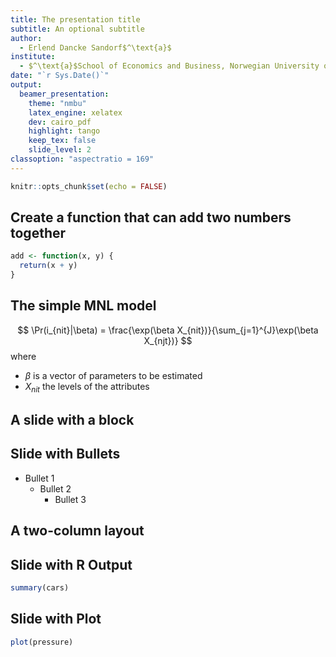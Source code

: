 ```yaml
---
title: The presentation title
subtitle: An optional subtitle
author: 
  - Erlend Dancke Sandorf$^\text{a}$
institute: 
  - $^\text{a}$School of Economics and Business, Norwegian University of Life Sciences
date: "`r Sys.Date()`"
output:
  beamer_presentation:
    theme: "nmbu"
    latex_engine: xelatex
    dev: cairo_pdf
    highlight: tango
    keep_tex: false
    slide_level: 2
classoption: "aspectratio = 169"
---
```

  
```r
knitr::opts_chunk$set(echo = FALSE)
```

##
\titlepage

## Create a function that can add two numbers together

```r
add <- function(x, y) {
  return(x + y)
}
```

## The simple MNL model
$$
  \Pr(i_{nit}|\beta) = \frac{\exp(\beta X_{nit})}{\sum_{j=1}^{J}\exp(\beta X_{njt})}
$$
where

- $\beta$ is a vector of parameters to be estimated
- $X_{nit}$ the levels of the attributes

## A slide with a block
\begin{block}{A standard block}
 Lorem ipsum dolor sit amet, consectetur adipiscing elit, sed do eiusmod tempor incididunt ut labore et dolore magna aliqua. 
\end{block}

\begin{exampleblock}{An example block}
 Lorem ipsum dolor sit amet, consectetur adipiscing elit, sed do eiusmod tempor incididunt ut labore et dolore magna aliqua. 
\end{exampleblock}

\begin{alertblock}{An alert block}
 Lorem ipsum dolor sit amet, consectetur adipiscing elit, sed do eiusmod tempor incididunt ut labore et dolore magna aliqua. 
\end{alertblock}

## Slide with Bullets

- Bullet 1
  - Bullet 2
    - Bullet 3


## A two-column layout
\begin{columns}
  % First column
  \column{0.75\textwidth}
    ```r
      library(ggplot2)
      ggplot(iris, aes(x = Sepal.Width, y = Sepal.Length)) +
        geom_point(aes(color = Species), show.legend = FALSE)
```
  
  % Second column
  \column{0.25\textwidth}
  A graph 
\end{columns}

## Slide with R Output

```r
summary(cars)
```

## Slide with Plot

```r
plot(pressure)
```

##
\usebeamertemplate{finalpage}